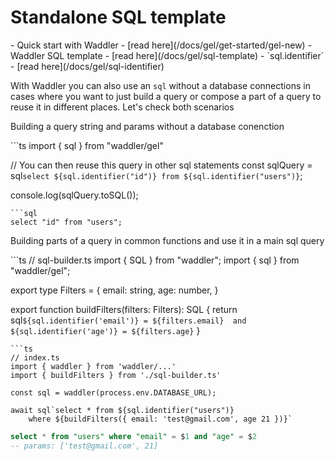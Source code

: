 
# Standalone SQL template
<Prerequisites>
- Quick start with Waddler - [read here](/docs/gel/get-started/gel-new)
- Waddler SQL template - [read here](/docs/gel/sql-template)
- `sql.identifier` - [read here](/docs/gel/sql-identifier)
</Prerequisites>
<br/>

With Waddler you can also use an `sql` without a database connections in cases where you want to just build a query
or compose a part of a query to reuse it in different places. Let's check both scenarios

Building a query string and params without a database conenction
<Section>
```ts
import { sql } from "waddler/gel"

// You can then reuse this query in other sql statements
const sqlQuery = sql`select ${sql.identifier("id")} from ${sql.identifier("users")}`;

console.log(sqlQuery.toSQL());
```
```sql
select "id" from "users";
```
</Section>

Building parts of a query in common functions and use it in a main sql query
<Section>
```ts
// sql-builder.ts
import { SQL } from "waddler";
import { sql } from "waddler/gel";

export type Filters = {
    email: string,
    age: number,
}

export function buildFilters(filters: Filters): SQL {
    return sql`${sql.identifier('email')} = ${filters.email} 
                and ${sql.identifier('age')} = ${filters.age}`
}

```
```ts
// index.ts
import { waddler } from 'waddler/...'
import { buildFilters } from './sql-builder.ts'

const sql = waddler(process.env.DATABASE_URL);

await sql`select * from ${sql.identifier("users")} 
    where ${buildFilters({ email: 'test@gmail.com', age 21 })}`
```
```sql
select * from "users" where "email" = $1 and "age" = $2
-- params: ['test@gmail.com', 21]
```
</Section>
